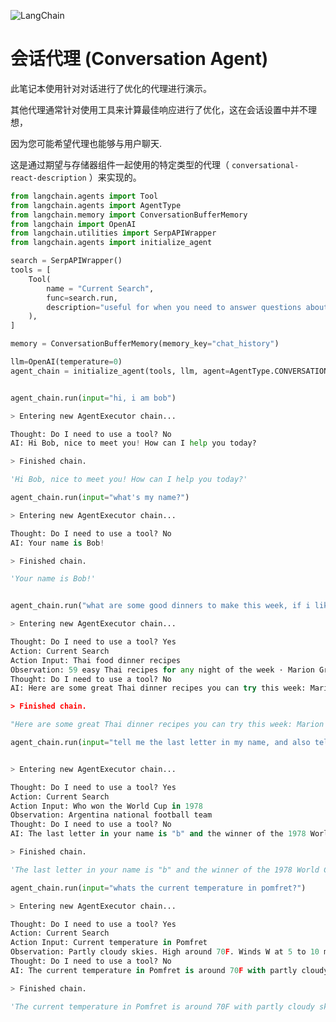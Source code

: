 

<Head>
  <script>
    {
      `(function() {
         var _hmt = _hmt || [];
(function() {
  var hm = document.createElement("script");
  hm.src = "https://hm.baidu.com/hm.js?e60fb290e204e04c5cb6f79b0ac1e697";
  var s = document.getElementsByTagName("script")[0]; 
  s.parentNode.insertBefore(hm, s);
})();
       })();`
    }
  </script>
</Head>

![LangChain](https://pica.zhimg.com/50/v2-56e8bbb52aa271012541c1fe1ceb11a2_r.gif)



 会话代理 (Conversation Agent)
===

此笔记本使用针对对话进行了优化的代理进行演示。

其他代理通常针对使用工具来计算最佳响应进行了优化，这在会话设置中并不理想，

因为您可能希望代理也能够与用户聊天.

这是通过期望与存储器组件一起使用的特定类型的代理（ `conversational-react-description` ）来实现的。

```python
from langchain.agents import Tool
from langchain.agents import AgentType
from langchain.memory import ConversationBufferMemory
from langchain import OpenAI
from langchain.utilities import SerpAPIWrapper
from langchain.agents import initialize_agent

```

```python
search = SerpAPIWrapper()
tools = [
    Tool(
        name = "Current Search",
        func=search.run,
        description="useful for when you need to answer questions about current events or the current state of the world"
    ),
]

```


```python
memory = ConversationBufferMemory(memory_key="chat_history")

```

```python
llm=OpenAI(temperature=0)
agent_chain = initialize_agent(tools, llm, agent=AgentType.CONVERSATIONAL_REACT_DESCRIPTION, verbose=True, memory=memory)

```


```python

agent_chain.run(input="hi, i am bob")
```


```python
> Entering new AgentExecutor chain...

Thought: Do I need to use a tool? No
AI: Hi Bob, nice to meet you! How can I help you today?

> Finished chain.

```

```python
'Hi Bob, nice to meet you! How can I help you today?'

```


```python
agent_chain.run(input="what's my name?")

```

```python
> Entering new AgentExecutor chain...

Thought: Do I need to use a tool? No
AI: Your name is Bob!

> Finished chain.

```


```python
'Your name is Bob!'

```


```python

agent_chain.run("what are some good dinners to make this week, if i like thai food?")
```


```python
> Entering new AgentExecutor chain...

Thought: Do I need to use a tool? Yes
Action: Current Search
Action Input: Thai food dinner recipes
Observation: 59 easy Thai recipes for any night of the week · Marion Grasby's Thai spicy chilli and basil fried rice · Thai curry noodle soup · Marion Grasby's Thai Spicy ...
Thought: Do I need to use a tool? No
AI: Here are some great Thai dinner recipes you can try this week: Marion Grasby's Thai Spicy Chilli and Basil Fried Rice, Thai Curry Noodle Soup, Thai Green Curry with Coconut Rice, Thai Red Curry with Vegetables, and Thai Coconut Soup. I hope you enjoy them!

> Finished chain.

```


```python
"Here are some great Thai dinner recipes you can try this week: Marion Grasby's Thai Spicy Chilli and Basil Fried Rice, Thai Curry Noodle Soup, Thai Green Curry with Coconut Rice, Thai Red Curry with Vegetables, and Thai Coconut Soup. I hope you enjoy them!"

```


```python
agent_chain.run(input="tell me the last letter in my name, and also tell me who won the world cup in 1978?")

```

```python

> Entering new AgentExecutor chain...

Thought: Do I need to use a tool? Yes
Action: Current Search
Action Input: Who won the World Cup in 1978
Observation: Argentina national football team
Thought: Do I need to use a tool? No
AI: The last letter in your name is "b" and the winner of the 1978 World Cup was the Argentina national football team.

> Finished chain.
```

```python
'The last letter in your name is "b" and the winner of the 1978 World Cup was the Argentina national football team.'
```

```python
agent_chain.run(input="whats the current temperature in pomfret?")
```

```python
> Entering new AgentExecutor chain...

Thought: Do I need to use a tool? Yes
Action: Current Search
Action Input: Current temperature in Pomfret
Observation: Partly cloudy skies. High around 70F. Winds W at 5 to 10 mph. Humidity41%.
Thought: Do I need to use a tool? No
AI: The current temperature in Pomfret is around 70F with partly cloudy skies and winds W at 5 to 10 mph. The humidity is 41%.

> Finished chain.

```

```python
'The current temperature in Pomfret is around 70F with partly cloudy skies and winds W at 5 to 10 mph. The humidity is 41%.'

```